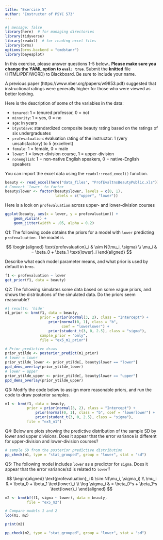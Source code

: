```yaml
---
title: "Exercise 5"
author: "Instructor of PSYC 573"
---
```


```r
#| message: false
library(here)  # for managing directories
library(tidyverse)
library(readxl)  # for reading excel files
library(brms)
options(brms.backend = "cmdstanr")
library(bayesplot)
```

In this exercise, please answer questions 1-5 below.. **Please make sure you change the YAML option to `eval: true`**. Submit the **knitted** file (HTML/PDF/WORD) to Blackboard. Be sure to include your name.

A previous paper (https://www.nber.org/papers/w9853.pdf) suggested that instructional ratings were generally higher for those who were viewed as better looking.

Here is the description of some of the variables in the data:

- `tenured`: 1 = tenured professor, 0 = not
- `minority`: 1 = yes, 0 = no
- `age`: in years
- `btystdave`: standardized composite beauty rating based on the ratings of six undergraduates
- `profevaluation`: evaluation rating of the instructor: 1 (very unsatisfactory) to 5 (excellent)
- `female`: 1 = female, 0 = male
- `lower`: 1 = lower-division course, 1 = upper-division
- `nonenglish`: 1 = non-native English speakers, 0 = native-English speakers

You can import the excel data using the `readxl::read_excel()` function.

```r
beauty <- read_excel(here("data_files", "ProfEvaltnsBeautyPublic.xls"))
# Convert `lower` to factor
beauty$lower <- factor(beauty$lower, levels = c(0, 1),
                       labels = c("upper", "lower"))
```

Here is a look on `profevaluation` across upper- and lower-division courses

```r
ggplot(beauty, aes(x = lower, y = profevaluation)) +
    geom_violin() +
    geom_jitter(width = .05, alpha = 0.2)
```

Q1: The following code obtains the priors for a model with `lower` predicting `profevaluation`. The model is

$$
  \begin{aligned}
    \text{profevaluation}_i & \sim N(\mu_i, \sigma) \\
    \mu_i & = \beta_0 + \beta_1 \text{lower}_i
  \end{aligned}
$$

Describe what each model parameter means, and what prior is used by default in `brms`.

```r
f1 <- profevaluation ~ lower
get_prior(f1, data = beauty)
```

<!-- Insert your answer to Q1 here -->

Q2: The following simulates some data based on some vague priors, and shows the distributions of the simulated data. Do the priors seem reasonable?

```r
#| results: 'hide'
m1_prior <- brm(f1, data = beauty,
                prior = prior(normal(3, 2), class = "Intercept") + 
                    prior(normal(0, 1), class = "b", 
                          coef = "lowerlower") +
                    prior(student_t(3, 0, 2.5), class = "sigma"),
                sample_prior = "only",
                file = "ex5_m1_prior")
```

```r
# Prior predictive draws
prior_ytilde <- posterior_predict(m1_prior)
# lower = lower
prior_ytilde_lower <- prior_ytilde[, beauty$lower == "lower"]
ppd_dens_overlay(prior_ytilde_lower)
# lower = upper
prior_ytilde_upper <- prior_ytilde[, beauty$lower == "upper"]
ppd_dens_overlay(prior_ytilde_upper)
```

Q3: Modify the code below to assign more reasonable priors, and run the code to draw posterior samples.

```r
m1 <- brm(f1, data = beauty,
          prior = prior(normal(3, 2), class = "Intercept") + 
              prior(normal(0, 1), class = "b", coef = "lowerlower") +
              prior(student_t(3, 0, 2.5), class = "sigma"),
          file = "ex5_m1")
```

Q4: Below are plots showing the predictive distribution of the sample SD by lower and upper divisions. Does it appear that the error variance is different for upper-division and lower-division courses?

```r
# sample SD from the posterior predictive distribution
pp_check(m1, type = "stat_grouped", group = "lower", stat = "sd")
```

Q5: The following model includes `lower` as a predictor for `sigma`. Does it appear that the error variance/sd is related to `lower`?

$$
  \begin{aligned}
    \text{profevaluation}_i & \sim N(\mu_i, \sigma_i) \\
    \mu_i & = \beta_0 + \beta_1 \text{lower}_i \\
    \log \sigma_i & = \beta_0^s + \beta_1^s \text{lower}_i
  \end{aligned}
$$

```r
m2 <- brm(bf(f1, sigma ~ lower), data = beauty,
          file = "ex5_m2")
```

```r
# Compare models 1 and 2
loo(m1, m2)
```

```r
print(m2)
```

```r
pp_check(m2, type = "stat_grouped", group = "lower", stat = "sd")
```
